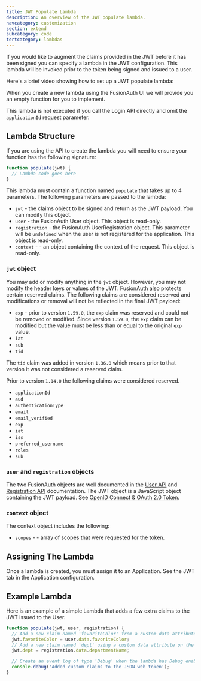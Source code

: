 ```yaml
---
title: JWT Populate Lambda
description: An overview of the JWT populate lambda.
navcategory: customization
section: extend
subcategory: code
tertcategory: lambdas
---
```


If you would like to augment the claims provided in the JWT before it has been signed you can specify a lambda in the JWT configuration. This lambda will be invoked prior to the token being signed and issued to a user.

Here's a brief video showing how to set up a JWT populate lambda:

<YouTube id="xFp1QkTiOAU" />

When you create a new lambda using the FusionAuth UI we will provide you an empty function for you to implement.

This lambda is not executed if you call the Login API directly and omit the `applicationId` request parameter.

## Lambda Structure

If you are using the API to create the lambda you will need to ensure your function has the following signature:

```javascript
function populate(jwt) {
  // Lambda code goes here
}
```

This lambda must contain a function named `populate` that takes up to 4 parameters. The following parameters are passed to the lambda:

* `jwt` - the claims object to be signed and return as the JWT payload. You can modify this object.
* `user` - the FusionAuth User object. This object is read-only.
* `registration` - the FusionAuth UserRegistration object. This parameter will be `undefined` when the user is not registered for the application. This object is read-only.
* `context` - <AvailableSince since="1.59.0"/> - an object containing the context of the request. This object is read-only.

### `jwt` object

You may add or modify anything in the `jwt` object. However, you may not modify the header keys or values of the JWT. FusionAuth also protects certain reserved claims. The following claims are considered reserved and modifications or removal will not be reflected in the final JWT payload:

- `exp` - prior to version `1.59.0`, the `exp` claim was reserved and could not be removed or modified. Since version `1.59.0`, the `exp` claim can be modified but the value must be less than or equal to the original `exp` value.
- `iat`
- `sub`
- `tid`

The `tid` claim was added in version `1.36.0` which means prior to that version it was not considered a reserved claim.

Prior to version `1.14.0` the following claims were considered reserved.

- `applicationId`
- `aud`
- `authenticationType`
- `email`
- `email_verified`
- `exp`
- `iat`
- `iss`
- `preferred_username`
- `roles`
- `sub`

### `user` and `registration` objects

The two FusionAuth objects are well documented in the [User API](/docs/apis/users) and [Registration API](/docs/apis/registrations) documentation. The JWT object is a JavaScript object containing the JWT payload. See [OpenID Connect & OAuth 2.0 Token](/docs/lifecycle/authenticate-users/oauth/tokens).

### `context` object

The context object includes the following:
* `scopes` - <AvailableSince since="1.59.0"/> - array of scopes that were requested for the token.


## Assigning The Lambda

Once a lambda is created, you must assign it to an Application. See the JWT tab in the Application configuration.

## Example Lambda

Here is an example of a simple Lambda that adds a few extra claims to the JWT issued to the User.

```javascript
function populate(jwt, user, registration) {
  // Add a new claim named 'favoriteColor' from a custom data attribute on the user
  jwt.favoriteColor = user.data.favoriteColor;
  // Add a new claim named 'dept' using a custom data attribute on the registration
  jwt.dept = registration.data.departmentName;

  // Create an event log of type 'Debug' when the lambda has Debug enabled
  console.debug('Added custom claims to the JSON web token');
}
```
